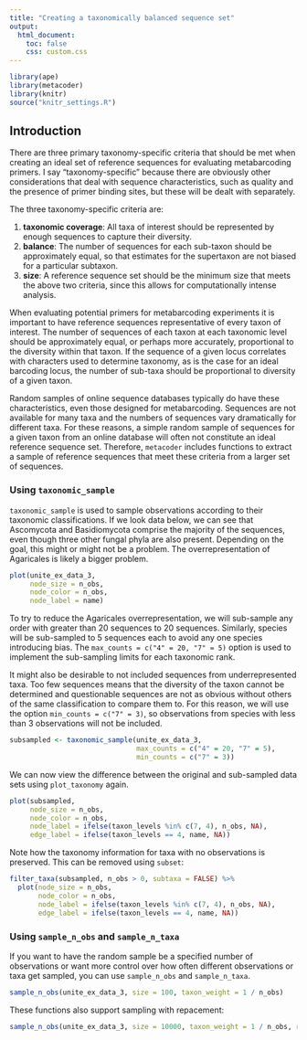 ```yaml
---
title: "Creating a taxonomically balanced sequence set"
output:
  html_document:
    toc: false
    css: custom.css
---
```


```r
library(ape)
library(metacoder)
library(knitr)
source("knitr_settings.R")
```

## Introduction

There are three primary taxonomy-specific criteria that should be met when creating an ideal set of reference sequences for evaluating metabarcoding primers.
I say "taxonomy-specific" because there are obviously other considerations that deal with sequence characteristics, such as quality and the presence of primer binding sites, but these will be dealt with separately.

The three taxonomy-specific criteria are: 

1. **taxonomic coverage**: All taxa of interest should be represented by enough sequences to capture their diversity.
2. **balance**: The number of sequences for each sub-taxon should be approximately equal, so that estimates for the supertaxon are not biased for a particular subtaxon. 
3. **size**: A reference sequence set should be the minimum size that meets the above two criteria, since this allows for computationally intense analysis. 

When evaluating potential primers for metabarcoding experiments it is important to have reference sequences representative of every taxon of interest.
The number of sequences of each taxon at each taxonomic level should be approximately equal, or perhaps more accurately, proportional to the diversity within that taxon.
If the sequence of a given locus correlates with characters used to determine taxonomy, as is the case for an ideal barcoding locus, the number of sub-taxa should be proportional to diversity of a given taxon. 

Random samples of online sequence databases typically do have these characteristics, even those designed for metabarcoding. 
Sequences are not available for many taxa and the numbers of sequences vary dramatically for different taxa. 
For these reasons, a simple random sample of sequences for a given taxon from an online database will often not constitute an ideal reference sequence set. 
Therefore, `metacoder` includes functions to extract a sample of reference sequences that meet these criteria from a larger set of sequences. 

### Using `taxonomic_sample`

`taxonomic_sample` is used to sample observations according to their taxonomic classifications. 
If we look data below, we can see that Ascomycota and Basidiomycota comprise the majority of the sequences, even though three other fungal phyla are also present.
Depending on the goal, this might or might not be a problem.
The overrepresentation of Agaricales is likely a bigger problem. 

```r
plot(unite_ex_data_3,
     node_size = n_obs,
     node_color = n_obs,
     node_label = name)
```

To try to reduce the Agaricales overrepresentation, we will sub-sample any order with greater than 20 sequences to 20 sequences.
Similarly, species will be sub-sampled to 5 sequences each to avoid any one species introducing bias.
The `max_counts = c("4" = 20, "7" = 5)` option is used to implement the sub-sampling limits for each taxonomic rank. 

It might also be desirable to not included sequences from underrepresented taxa.
Too few sequences means that the diversity of the taxon cannot be determined and questionable sequences are not as obvious without others of the same classification to compare them to.
For this reason, we will use the option `min_counts = c("7" = 3)`, so observations from species with less than 3 observations will not be included.

```r
subsampled <- taxonomic_sample(unite_ex_data_3,
                               max_counts = c("4" = 20, "7" = 5),
                               min_counts = c("7" = 3))
```

We can now view the difference between the original and sub-sampled data sets using `plot_taxonomy` again.

```r
plot(subsampled,
     node_size = n_obs,
     node_color = n_obs,
     node_label = ifelse(taxon_levels %in% c(7, 4), n_obs, NA),
     edge_label = ifelse(taxon_levels == 4, name, NA))
```

Note how the taxonomy information for taxa with no observations is preserved. 
This can be removed using `subset`:

```r
filter_taxa(subsampled, n_obs > 0, subtaxa = FALSE) %>%
  plot(node_size = n_obs,
       node_color = n_obs,
       node_label = ifelse(taxon_levels %in% c(7, 4), n_obs, NA),
       edge_label = ifelse(taxon_levels == 4, name, NA))
```


### Using `sample_n_obs` and `sample_n_taxa`

If you want to have the random sample be a specified number of observations or want more control over how often different observations or taxa get sampled, you can use `sample_n_obs` and `sample_n_taxa`.

```r
sample_n_obs(unite_ex_data_3, size = 100, taxon_weight = 1 / n_obs)
```

These functions also support sampling with repacement: 

```r
sample_n_obs(unite_ex_data_3, size = 10000, taxon_weight = 1 / n_obs, replace = TRUE)
```
